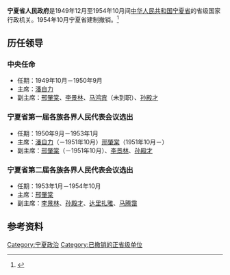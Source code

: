 '''宁夏省人民政府'''是1949年12月至1954年10月间[[中华人民共和国|中华人民共和国]][[寧夏省_(中華人民共和國)|宁夏省]]的省级国家行政机关。1954年10月宁夏省建制撤销。<ref>{{Cite book|title=中华人民共和国职官志|author=何虎生, 李耀东, 向常福主编|publisher=中国社会出版社|year=2003|isbn=9787800883934|location=北京|pages=}}</ref>

== 历任领导 ==
=== 中央任命 ===
* 任期：1949年10月－1950年9月
* 主席：[[潘自力|潘自力]]
* 副主席：[[邢肇棠|邢肇棠]]、[[李景林_(1909年)|李景林]]、[[马鸿宾|马鸿宾]]（未到职）、[[孙殿才|孙殿才]]

=== 宁夏省第一届各族各界人民代表会议选出 ===
* 任期：1950年9月－1953年1月
* 主席：[[潘自力|潘自力]]（－1951年10月）{{to}}[[邢肇棠|邢肇棠]]（1951年10月－）
* 副主席：[[邢肇棠|邢肇棠]]（－1951年10月）、[[李景林_(1909年)|李景林]]、[[孙殿才|孙殿才]]

=== 宁夏省第二届各族各界人民代表会议选出 ===
* 任期：1953年1月－1954年10月
* 主席：[[邢肇棠|邢肇棠]]
* 副主席：[[李景林_(1909年)|李景林]]、[[孙殿才|孙殿才]]、[[达里扎雅|达里扎雅]]、[[马腾霭|马腾霭]]

== 参考资料 ==
{{reflist}}

{{宁夏行政长官}}

[[Category:宁夏政治|Category:宁夏政治]]
[[Category:已撤销的正省级单位|Category:已撤销的正省级单位]]